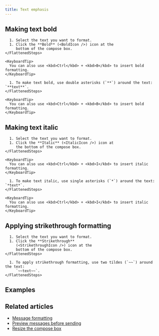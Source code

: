 ```yaml
---
title: Text emphasis
---
```






<EmphasisIntro />

## Making text bold

<Tabs>
  <TabItem label="Via compose box button">
    <FlattenedSteps>
      <StartComposing />

      1. Select the text you want to format.
      1. Click the **Bold** (<BoldIcon />) icon at the
         bottom of the compose box.
    </FlattenedSteps>

    <KeyboardTip>
      You can also use <kbd>Ctrl</kbd> + <kbd>B</kbd> to insert bold formatting.
    </KeyboardTip>
  </TabItem>

  <TabItem label="Via Markdown">
    <FlattenedSteps>
      <StartComposing />

      1. To make text bold, use double asterisks (`**`) around the text: `**text**`.
    </FlattenedSteps>

    <KeyboardTip>
      You can also use <kbd>Ctrl</kbd> + <kbd>B</kbd> to insert bold formatting.
    </KeyboardTip>
  </TabItem>
</Tabs>

## Making text italic

<Tabs>
  <TabItem label="Via compose box button">
    <FlattenedSteps>
      <StartComposing />

      1. Select the text you want to format.
      1. Click the **Italic** (<ItalicIcon />) icon at
         the bottom of the compose box.
    </FlattenedSteps>

    <KeyboardTip>
      You can also use <kbd>Ctrl</kbd> + <kbd>I</kbd> to insert italic formatting.
    </KeyboardTip>
  </TabItem>

  <TabItem label="Via Markdown">
    <FlattenedSteps>
      <StartComposing />

      1. To make text italic, use single asterisks (`*`) around the text: `*text*`.
    </FlattenedSteps>

    <KeyboardTip>
      You can also use <kbd>Ctrl</kbd> + <kbd>I</kbd> to insert italic formatting.
    </KeyboardTip>
  </TabItem>
</Tabs>

## Applying strikethrough formatting

<Tabs>
  <TabItem label="Via compose box button">
    <FlattenedSteps>
      <StartComposing />

      1. Select the text you want to format.
      1. Click the **Strikethrough**
         (<StrikethroughIcon />) icon at the
         bottom of the compose box.
    </FlattenedSteps>
  </TabItem>

  <TabItem label="Via Markdown">
    <FlattenedSteps>
      <StartComposing />

      1. To apply strikethrough formatting, use two tildes (`~~`) around the text:
         `~~text~~`.
    </FlattenedSteps>
  </TabItem>
</Tabs>

## Examples

<EmphasisExamples />

## Related articles

* [Message formatting](/help/format-your-message-using-markdown)
* [Preview messages before sending](/help/preview-your-message-before-sending)
* [Resize the compose box](/help/resize-the-compose-box)
